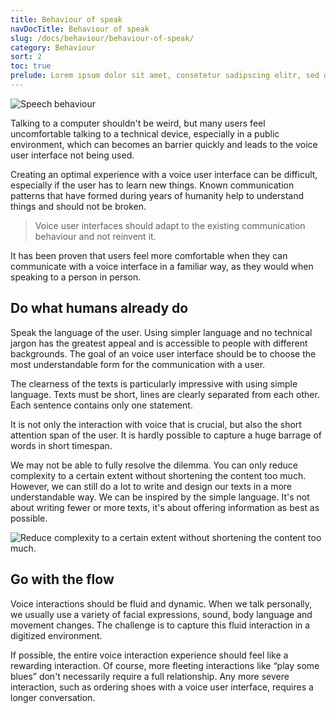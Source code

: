 ```yaml
---
title: Behaviour of speak
navDocTitle: Behaviour of speak
slug: /docs/behaviour/behaviour-of-speak/
category: Behaviour
sort: 2
toc: true
prelude: Lorem ipsum dolor sit amet, consetetur sadipscing elitr, sed diam nonumy eirmod tempor invidunt ut labore et dolore magna aliquyam erat, sed diam voluptua. At vero eos et accusam et justo duo dolores et ea rebum. Stet clita kasd gubergren, no sea takimata sanctus est Lorem ipsum dolor sit amet.
---
```


![Speech behaviour](/images/behaviour/speechBehaviour.png)

Talking to a computer shouldn't be weird, but many users feel uncomfortable talking to a technical device, especially in a public environment, which can becomes an barrier quickly and leads to the voice user interface not being used.

Creating an optimal experience with a voice user interface can be difficult, especially if the user has to learn new things. Known communication patterns that have formed during years of humanity help to understand things and should not be broken. 

> Voice user interfaces should adapt to the existing communication behaviour and not reinvent it.

It has been proven that users feel more comfortable when they can communicate with a voice interface in a familiar way, as they would when speaking to a person in person.

## Do what humans already do

Speak the language of the user. Using simpler language and no technical jargon has the greatest appeal and is accessible to people with different backgrounds. The goal of an voice user interface should be to choose the most understandable form for the communication with a user. 

The clearness of the texts is particularly impressive with using simple language. Texts must be short, lines are clearly separated from each other. Each sentence contains only one statement.

It is not only the interaction with voice that is crucial, but also the short attention span of the user. It is hardly possible to capture a huge barrage of words in short timespan.

We may not be able to fully resolve the dilemma. You can only reduce complexity to a certain extent without shortening the content too much. However, we can still do a lot to write and design our texts in a more understandable way. We can be inspired by the simple language. It's not about writing fewer or more texts, it's about offering information as best as possible.

![Reduce complexity to a certain extent without shortening the content too much.](/images/behaviour/doWhatHumansAlreadyDo.png)

## Go with the flow

Voice interactions should be fluid and dynamic. When we talk personally, we usually use a variety of facial expressions, sound, body language and movement changes. The challenge is to capture this fluid interaction in a digitized environment.

If possible, the entire voice interaction experience should feel like a rewarding interaction. Of course, more fleeting interactions like “play some blues” don't necessarily require a full relationship. Any more severe interaction, such as ordering shoes with a voice user interface, requires a longer conversation.

